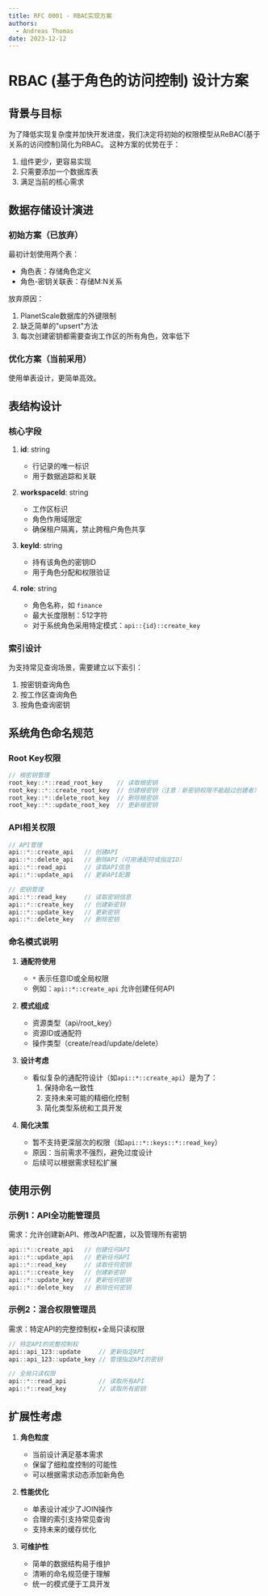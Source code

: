 ```yaml
---
title: RFC 0001 - RBAC实现方案
authors:
  - Andreas Thomas
date: 2023-12-12
---
```


# RBAC (基于角色的访问控制) 设计方案

## 背景与目标

为了降低实现复杂度并加快开发进度，我们决定将初始的权限模型从ReBAC(基于关系的访问控制)简化为RBAC。
这种方案的优势在于：
1. 组件更少，更容易实现
2. 只需要添加一个数据库表
3. 满足当前的核心需求

## 数据存储设计演进

### 初始方案（已放弃）
最初计划使用两个表：
- 角色表：存储角色定义
- 角色-密钥关联表：存储M:N关系

放弃原因：
1. PlanetScale数据库的外键限制
2. 缺乏简单的"upsert"方法
3. 每次创建密钥都需要查询工作区的所有角色，效率低下

### 优化方案（当前采用）
使用单表设计，更简单高效。

## 表结构设计

### 核心字段
1. **id**: string
   - 行记录的唯一标识
   - 用于数据追踪和关联

2. **workspaceId**: string
   - 工作区标识
   - 角色作用域限定
   - 确保租户隔离，禁止跨租户角色共享

3. **keyId**: string
   - 持有该角色的密钥ID
   - 用于角色分配和权限验证

4. **role**: string
   - 角色名称，如 `finance`
   - 最大长度限制：512字符
   - 对于系统角色采用特定模式：`api::{id}::create_key`

### 索引设计
为支持常见查询场景，需要建立以下索引：
1. 按密钥查询角色
2. 按工作区查询角色
3. 按角色查询密钥

## 系统角色命名规范

### Root Key权限
```typescript
// 根密钥管理
root_key::*::read_root_key    // 读取根密钥
root_key::*::create_root_key  // 创建根密钥（注意：新密钥权限不能超过创建者）
root_key::*::delete_root_key  // 删除根密钥
root_key::*::update_root_key  // 更新根密钥
```

### API相关权限
```typescript
// API管理
api::*::create_api   // 创建API
api::*::delete_api   // 删除API（可用通配符或指定ID）
api::*::read_api     // 读取API信息
api::*::update_api   // 更新API配置

// 密钥管理
api::*::read_key     // 读取密钥信息
api::*::create_key   // 创建新密钥
api::*::update_key   // 更新密钥
api::*::delete_key   // 删除密钥
```

### 命名模式说明
1. **通配符使用**
   - `*` 表示任意ID或全局权限
   - 例如：`api::*::create_api` 允许创建任何API

2. **模式组成**
   - 资源类型（api/root_key）
   - 资源ID或通配符
   - 操作类型（create/read/update/delete）

3. **设计考虑**
   - 看似复杂的通配符设计（如`api::*::create_api`）是为了：
     1. 保持命名一致性
     2. 支持未来可能的精细化控制
     3. 简化类型系统和工具开发

4. **简化决策**
   - 暂不支持更深层次的权限（如`api::*::keys::*::read_key`）
   - 原因：当前需求不强烈，避免过度设计
   - 后续可以根据需求轻松扩展

## 使用示例

### 示例1：API全功能管理员
需求：允许创建新API、修改API配置，以及管理所有密钥
```typescript
api::*::create_api   // 创建任何API
api::*::update_api   // 更新任何API
api::*::read_key     // 读取任何密钥
api::*::create_key   // 创建新密钥
api::*::update_key   // 更新任何密钥
api::*::delete_key   // 删除任何密钥
```

### 示例2：混合权限管理员
需求：特定API的完整控制权+全局只读权限
```typescript
// 特定API的完整控制权
api::api_123::update     // 更新指定API
api::api_123::update_key // 管理指定API的密钥

// 全局只读权限
api::*::read_api         // 读取所有API
api::*::read_key         // 读取所有密钥
```

## 扩展性考虑

1. **角色粒度**
   - 当前设计满足基本需求
   - 保留了细粒度控制的可能性
   - 可以根据需求动态添加新角色

2. **性能优化**
   - 单表设计减少了JOIN操作
   - 合理的索引支持常见查询
   - 支持未来的缓存优化

3. **可维护性**
   - 简单的数据结构易于维护
   - 清晰的命名规范便于理解
   - 统一的模式便于工具开发
